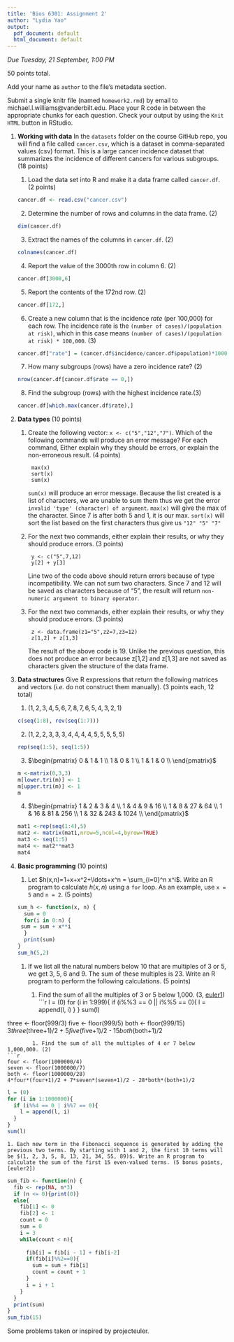 ```yaml
---
title: 'Bios 6301: Assignment 2'
author: "Lydia Yao"
output:
  pdf_document: default
  html_document: default
---
```


*Due Tuesday, 21 September, 1:00 PM*

50 points total.

Add your name as `author` to the file's metadata section.

Submit a single knitr file (named `homework2.rmd`) by email to michael.l.williams@vanderbilt.edu.
Place your R code in between the appropriate chunks for each question.
Check your output by using the `Knit HTML` button in RStudio.

1. **Working with data** In the `datasets` folder on the course GitHub repo, you will find a file called `cancer.csv`, which is a dataset in comma-separated values (csv) format. This is a large cancer incidence dataset that summarizes the incidence of different cancers for various subgroups. (18 points)

    1. Load the data set into R and make it a data frame called `cancer.df`. (2 points)
```r
cancer.df <- read.csv("cancer.csv")
```
   
    2. Determine the number of rows and columns in the data frame. (2)
```r
dim(cancer.df)
```

    3. Extract the names of the columns in `cancer.df`. (2)
```r
colnames(cancer.df)
```

    4. Report the value of the 3000th row in column 6. (2)
```r
cancer.df[3000,6]
```

    5. Report the contents of the 172nd row. (2)
```r
cancer.df[172,]
```

    6. Create a new column that is the incidence *rate* (per 100,000) for each row. The incidence rate is the `(number of cases)/(population at risk)`, which in this case means `(number of cases)/(population at risk) * 100,000`. (3)
```r
cancer.df["rate"] = (cancer.df$incidence/cancer.df$population)*100000
```

    7. How many subgroups (rows) have a zero incidence rate? (2)
```r
nrow(cancer.df[cancer.df$rate == 0,])
```

    8. Find the subgroup (rows) with the highest incidence rate.(3)
```r
cancer.df[which.max(cancer.df$rate),]
```
2. **Data types** (10 points)

    1. Create the following vector: `x <- c("5","12","7")`. Which of the following commands will produce an error message? For each command, Either explain why they should be errors, or explain the non-erroneous result. (4 points)

            max(x)
            sort(x)
            sum(x)
    `sum(x)` will produce an error message.  Because the list created is a list of characters, we are unable to sum them thus we get the error `invalid 'type' (character) of argument`.  `max(x)` will give the max of the character.  Since 7 is after both 5 and 1, it is our max.  `sort(x)` will sort the list based on the first characters thus give us `"12" "5" "7"`

    2. For the next two commands, either explain their results, or why they should produce errors. (3 points)

            y <- c("5",7,12)
            y[2] + y[3]
    Line two of the code above should return errors because of type incompatibility.  We can not sum two characters.  Since 7 and 12 will be saved as characters because of "5", the result will return `non-numeric argument to binary operator`.
    
    3. For the next two commands, either explain their results, or why they should produce errors. (3 points)

            z <- data.frame(z1="5",z2=7,z3=12)
            z[1,2] + z[1,3]
  The result of the above code is 19.  Unlike the previous question, this does not produce an error because z[1,2] and z[1,3] are not saved as characters given the structure of the data frame.
  
3. **Data structures** Give R expressions that return the following matrices and vectors (*i.e.* do not construct them manually). (3 points each, 12 total)

    1. $(1,2,3,4,5,6,7,8,7,6,5,4,3,2,1)$
```r
c(seq(1:8), rev(seq(1:7)))
```
    2. $(1,2,2,3,3,3,4,4,4,4,5,5,5,5,5)$
```r
rep(seq(1:5), seq(1:5))
```
    3. $\begin{pmatrix}
      0 & 1 & 1  \\
      1 & 0 & 1  \\
      1 & 1 & 0  \\
    \end{pmatrix}$
```r
m <-matrix(0,3,3)
m[lower.tri(m)] <- 1
m[upper.tri(m)] <- 1
m
```
    4. $\begin{pmatrix}
      1 & 2 & 3 & 4 \\
      1 & 4 & 9 & 16 \\
      1 & 8 & 27 & 64  \\
      1 & 16 & 81 & 256 \\
      1 & 32 & 243 & 1024  \\
    \end{pmatrix}$
```r
mat1 <-rep(seq(1:4),5)
mat2 <- matrix(mat1,nrow=5,ncol=4,byrow=TRUE)
mat3 <- seq(1:5)
mat4 <- mat2**mat3
mat4
```
4. **Basic programming** (10 points)

    1. Let $h(x,n)=1+x+x^2+\ldots+x^n = \sum_{i=0}^n x^i$. Write an R program to calculate $h(x,n)$ using a `for` loop. As an example, use `x = 5` and `n = 2`. (5 points)
```r
sum_h <- function(x, n) {
  sum = 0
  for(i in 0:n) {
    sum = sum + x**i
  }
  print(sum)
}
sum_h(5,2)
```
    1. If we list all the natural numbers below 10 that are multiples of 3 or 5, we get 3, 5, 6 and 9. The sum of these multiples is 23. Write an R program to perform the following calculations. (5 points)

        1. Find the sum of all the multiples of 3 or 5 below 1,000. (3, [euler1])
```r
l = (0)
for (i in 1:999){
  if (i%%3 == 0 || i%%5 == 0){
    l = append(l, i)
  }
}
sum(l)

three <- floor(999/3)
five <- floor(999/5)
both <- floor(999/15)
3*three*(three+1)/2 + 5*five*(five+1)/2 - 15*both*(both+1)/2
```
        1. Find the sum of all the multiples of 4 or 7 below 1,000,000. (2)
```r
four <- floor(1000000/4)
seven <- floor(1000000/7)
both <- floor(1000000/28)
4*four*(four+1)/2 + 7*seven*(seven+1)/2 - 28*both*(both+1)/2
```

```r
l = (0)
for (i in 1:1000000){
  if (i%%4 == 0 | i%%7 == 0){
    l = append(l, i)
  }
}
sum(l)
```
    1. Each new term in the Fibonacci sequence is generated by adding the previous two terms. By starting with 1 and 2, the first 10 terms will be $(1, 2, 3, 5, 8, 13, 21, 34, 55, 89)$. Write an R program to calculate the sum of the first 15 even-valued terms. (5 bonus points, [euler2])
```r
sum_fib <- function(n) {
  fib <- rep(NA, n*3)
  if (n <= 0){print(0)}
  else{
    fib[1] <- 0
    fib[2] <- 1
    count = 0
    sum = 0
    i = 3
    while(count < n){
      
      fib[i] = fib[i - 1] + fib[i-2]
      if(fib[i]%%2==0){
        sum = sum + fib[i]
        count = count + 1
      }
      i = i + 1
    }
  }
  print(sum)
}
sum_fib(15)
```
Some problems taken or inspired by projecteuler.

[euler1]: https://projecteuler.net/problem=1
[euler2]: https://projecteuler.net/problem=2
